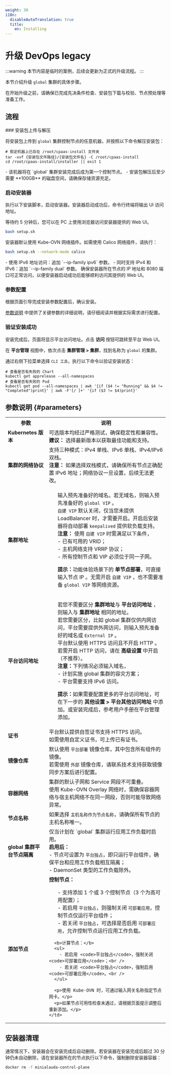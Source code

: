 ```yaml
---
weight: 30
i18n:
  disableAutoTranslation: true
  title:
    en: Installing
---
```


# 升级 DevOps legacy

:::warning
本节内容是临时的案例，后续会更新为正式的升级流程。
:::

本节介绍升级 `global` 集群的具体步骤。

在开始升级之前，请确保已完成先决条件检查、安装包下载与校验、节点预处理等准备工作。

## 流程

<Steps>
### 安装包上传与解压

将安装包上传到 `global` 集群控制节点的任意机器，并按照以下命令解压安装包：

```shell
# 假定机器上已存在 /root/cpaas-install 文件夹
tar -xvf {安装包文件路径}/{安装包文件名} -C /root/cpaas-install
cd /root/cpaas-install/installer || exit 1
```

<Directive type="info" title="INFO">
- 该机器将在 `global` 集群安装完成后成为第一个控制节点。
- 安装包解压后至少需要 **100GB** 的磁盘空间，请确保存储资源充足。
</Directive>

### 启动安装器

执行以下安装脚本，启动安装器。安装器启动成功后，命令行终端将输出 UI 访问地址。

等待约 5 分钟后，您可以在 PC 上使用浏览器访问安装器提供的 Web UI。

```bash
bash setup.sh
```

安装器默认使用 Kube-OVN 网络插件。如需使用 Calico 网络插件，请执行：

```bash
bash setup.sh --network-mode calico
```

<Directive type="note" title="其他参数">
- 使用 IPv6 地址访问：追加 `--ip-family ipv6` 参数。
- 同时支持 IPv4 和 IPv6：追加 `--ip-family dual` 参数。
</Directive>

<Directive type="warning" title="注意">
确保安装器所在节点的 IP 地址和 8080 端口可正常访问，以便安装器启动成功后能够顺利访问其提供的 Web UI。
</Directive>

### 参数配置

根据页面引导完成安装参数配置后，确认安装。

[参数说明](#parameters) 中提供了关键参数的详细说明，请仔细阅读并根据实际需求进行配置。

### 验证安装成功

安装完成后，页面将显示平台访问地址。点击 **访问** 按钮可跳转至平台 Web UI。

在 **平台管理** 视图中，依次点击 **集群管理 > 集群**，找到名称为 `global` 的集群。

通过右侧下拉菜单选择 `CLI 工具`，执行以下命令以验证安装状态：

```shell
# 查看是否有失败的 Chart
kubectl get apprelease --all-namespaces
# 查看是否有失败的 Pod
kubectl get pod --all-namespaces | awk '{if ($4 != "Running" && $4 != "Completed")print}' | awk -F'[/ ]+' '{if ($3 != $4)print}'
```
</Steps>

## 参数说明 \{#parameters}

<table>
  <tr>
    <th style={{ whiteSpace: 'nowrap' }}>参数</th>
    <th style={{ whiteSpace: 'nowrap' }}>说明</th>
  </tr>
  <tr>
    <td><b>Kubernetes 版本</b></td>
    <td>
      可选版本均经过严格测试，确保稳定性和兼容性。<br />
      <b>建议：</b> 选择最新版本以获取最佳功能和支持。
    </td>
  </tr>
  <tr>
    <td><b>集群的网络协议</b></td>
    <td>
      支持三种模式：IPv4 单栈、IPv6 单栈、IPv4/IPv6 双栈。<br />
      <b>注意：</b> 如果选择双栈模式，请确保所有节点正确配置 IPv6 地址；网络协议一旦设置，后续无法更改。
    </td>
  </tr>
  <tr>
    <td><b>集群地址</b></td>
    <td>
      <ul>
        输入预先准备好的域名。若无域名，则输入预先准备好的 <code>global VIP</code> 。<br />
        <code>自建 VIP</code> 默认关闭，仅当您未提供 LoadBalancer 时，才需要开启。开启后安装器将自动部署 <code>keepalived</code> 提供软负载支持。<br />
        <b>注意：</b> 使用 <code>自建 VIP</code> 时需满足以下条件，<br />
        - 已有可用的 VRID；<br />
        - 主机网络支持 VRRP 协议；<br />
        - 所有控制节点和 VIP 必须位于同一子网。<br />
      </ul>
      <ul>
        <b>提示：</b>功能体验场景下的 <b>单节点部署</b>，可直接输入节点 IP 。无需开启 <code>自建 VIP</code> ，也不需要准备 <code>global VIP</code> 等网络资源。
      </ul>
    </td>
  </tr>
  <tr>
    <td><b>平台访问地址</b></td>
    <td>
      <ul>
        若您不需要区分 <b>集群地址</b >与 <b>平台访问地址</b> ，则输入与 <b>集群地址</b> 相同的地址。<br />
        若您需要区分，比如 global 集群仅供内网访问，平台需要提供外网访问，则输入预先准备好的域名或 <code>External IP</code> 。<br />
        平台默认使用 HTTPS 访问且不开启 HTTP 。若需开启 HTTP 访问，请在 <b>高级设置</b> 中开启（不推荐）。<br />
        <b>注意：</b>下列情况必须输入域名，<br />
        - 计划实施 global 集群的容灾方案；<br />
        - 平台需要支持 IPv6 访问。<br />
      </ul>
      <ul>
        <b>提示：</b>如果需要配置更多的平台访问地址，可在下一步的 <b>其他设置 &gt; 平台其他访问地址</b> 中添加。或安装完成后，参考用户手册在平台管理添加。<br />
      </ul>
    </td>
  </tr>
  <tr>
    <td><b>证书</b></td>
    <td>
      平台默认提供自签证书支持 HTTPS 访问。<br />
      如需使用自定义证书，可上传已有证书。
    </td>
  </tr>
  <tr>
    <td><b>镜像仓库</b></td>
    <td>
      默认使用 <code>平台部署</code> 镜像仓库，其中包含所有组件的镜像。<br />
      若需使用 <code>外部</code> 镜像仓库，请联系技术支持获取镜像同步方案后进行配置。
    </td>
  </tr>
  <tr>
    <td><b>容器网络</b></td>
    <td>
      集群的默认子网和 Service 网段不可重叠。<br />
      使用 Kube-OVN Overlay 网络时，需确保容器网络与宿主机网络不在同一网段，否则可能导致网络异常。
    </td>
  </tr>
  <tr>
    <td><b>节点名称</b></td>
    <td>
      如果选择 <code>主机名称作为节点名称</code>，请确保所有节点的主机名称唯一。
    </td>
  </tr>
  <tr>
    <td><b>global 集群平台节点隔离</b></td>
    <td>
      仅当计划在 `global` 集群运行应用工作负载时启用。<br />
      <b>启用后：</b><br />
      - 节点可设置为 <code>平台独占</code>，即只运行平台组件，确保平台和应用工作负载相互隔离；<br />
      - DaemonSet 类型的工作负载除外。
    </td>
  </tr>
  <tr>
    <td><b>添加节点</b></td>
    <td>
      <b>控制节点：</b>
      <ul>
        - 支持添加 1 个或 3 个控制节点（3 个为高可用配置）；<br />
        - 若启用 <code>平台独占</code>，则强制关闭 <code>可部署应用</code>，控制节点仅运行平台组件；<br />
        - 若关闭 <code>平台独占</code>，可选择是否启用 <code>可部署应用</code>，允许控制节点运行应用工作负载。<br />
      </ul>

      <b>计算节点：</b>
      <ul>
        - 若启用 <code>平台独占</code>，强制关闭 <code>可部署应用</code>；<br />
        - 若关闭 <code>平台独占</code>，强制启用 <code>可部署应用</code>。<br />
      </ul>

      <p>使用 Kube-OVN 时，可通过输入网关名称指定节点网卡。</p>
      <p>如果节点可用性检查未通过，请根据页面提示调整后重新添加。</p>
    </td>
  </tr>
</table>

## 安装器清理

通常情况下，安装器会在安装完成后自动删除。若安装器在安装完成后超过 30 分钟仍未自动删除，请在安装器所在的节点执行以下命令，强制删除安装器容器：
```bash
docker rm -f minialauda-control-plane
```
